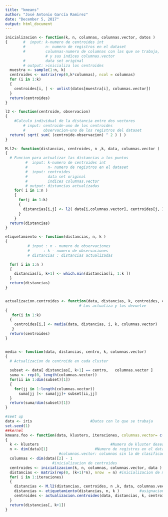 ---
title: "kmeans"
author: "José Antonio García Ramirez"
date: "December 5, 2017"
output: html_document
---


```{r funtions}

inicializacion <- function(k, n, columnas, columnas.vector, datos )
{       #  input: k-numero de centroides int
        #         n- numero de registros en el dataset
        #         columnas-numero de columnas con las que se trabaja,
                  # y sus indices columnas.vector
        #         data set original
        # output: >inicializa los centroides
  muestra <- sample(1:n, k)
  centroides <- matrix(rep(0,k*columnas), ncol = columnas)
  for (i in 1:k)
  {
    centroides[i, ] <- unlist(datos[muestra[i], columnas.vector])
  }
  return(centroides)
}

l2 <- function(centroide, observacion)
{
    #Calculo individual de la distancia entre dos vectores
        # input: centroide-uno de los centroides
        #        observacion-uno de los registros del dataset
  return( sqrt( sum( (centroide-observacion) ^ 2 ) ) )
}

M.l2<- function(distancias, centroides, n ,k, data, columnas.vector )
{
  # Funcion para actualizar las distancias a los puntos
         #  input: k-numero de centroides int
         #         n- numero de registros en el dataset
         #  input: centroides
         #         data set original
         #         indices columnas.vector
         # output: distancias actualizadas 
    for( i in 1:n )
    {
      for(j in 1:k)
      {
        distancias[i,j] <- l2( data[i,columnas.vector], centroides[j, ] )
      }
    }
  return(distancias)
}

etiquetamiento <- function(distancias, n, k )
{
          # input : n - numero de observaciones
          #      : k - numero de observaciones
          # distancias : distancias actualizadas

  for( i in 1:n )
  {
    distancias[i, k+1] <- which.min(distancias[i, 1:k ])
  }
  return(distancias)
}


actualizacion.centroides <- function(data, distancias, k, centroides, columnas.vector )                #Funcion para mover los centroides 
                                 # Los actualiza y los devuelve
{
   for(i in 1:k)
  {
    centroides[i,] <- media(data, distancias, i, k, columnas.vector)
   }
  return(centroides)
}


media <- function(data, distancias, centro, k, columnas.vector)
{
  # Actualizacion de centroide en cada cluster
  
  subset <- data[ distancias[, k+1] == centro,   columnas.vector ]
  suma <- rep(0, length(columnas.vector))
  for(ii in 1:dim(subset)[1])
  {
    for(jj in 1:length(columnas.vector))
      suma[jj ]<- suma[jj]+ subset[ii,jj] 
  }
  return(suma/dim(subset)[1])
}

```

```{r setup, include=FALSE}
#seet up 
data <- iris                          #Datos con lo que se trabaja
set.seed(1)
##kernel
kmeans.foo <- function(data, klusters, iteraciones, columnas.vector= c(1,2,3,4))
{
  k <- klusters                                #Numero de kluster deseados 
  n <- dim(data)[1]                     #Numero de registros en el dataset
                        #columnas.vector: columnas sin la de clasificacion 
  columnas <- dim(data)[2] - 1
                     #inicializacion de centroides
  centroides <- inicializacion(k, n, columnas, columnas.vector, data )
  distancias <- matrix(rep(0, (k+1)*n), nrow  = n) #inicializacion de matriz de
  for( i in 1:iteraciones)
  {
    distancias <- M.l2(distancias, centroides, n ,k, data, columnas.vector) # particion de voronoi
    distancias <- etiquetamiento(distancias, n, k )         #asignacion de kluster
    centroides <- actualizacion.centroides(data, distancias, k, centroides, columnas.vector )
  }
  return(distancias[, k+1])
}

```

